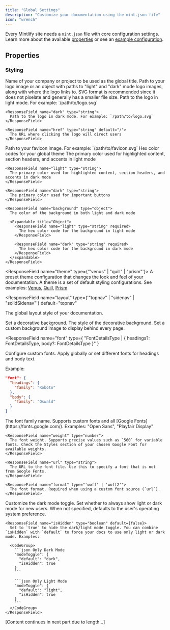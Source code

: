 ```yaml
---
title: "Global Settings"
description: "Customize your documentation using the mint.json file"
icon: "wrench"
---
```


Every Mintlify site needs a `mint.json` file with core configuration settings. Learn more about the available [properties](#properties) or see an [example configuration](#example-mint-json).

## Properties

### Styling

<ResponseField name="name" type="string" required>
  Name of your company or project to be used as the global title.
</ResponseField>

<ResponseField name="logo" type="string or Logo">
  Path to your logo image or an object with paths to "light" and "dark" mode logo images, along with where the logo links to. SVG format is recommended since it does not pixelate and generally has a smaller file size.

  <Expandable title="Logo">
    <ResponseField name="light" type="string">
      Path to the logo in light mode. For example: `/path/to/logo.svg`
    </ResponseField>

    <ResponseField name="dark" type="string">
      Path to the logo in dark mode. For example: `/path/to/logo.svg`
    </ResponseField>

    <ResponseField name="href" type="string" default="/">
      The URL where clicking the logo will direct users
    </ResponseField>

  </Expandable>
</ResponseField>

<ResponseField name="favicon" type="string">
  Path to your favicon image. For example: `/path/to/favicon.svg`
</ResponseField>

<ResponseField name="colors" type="Colors">
  Hex color codes for your global theme

  <Expandable title="Colors">
    <ResponseField name="primary" type="string" required>
      The primary color used for highlighted content, section headers, and accents in light mode
    </ResponseField>

    <ResponseField name="light" type="string">
      The primary color used for highlighted content, section headers, and accents in dark mode
    </ResponseField>

    <ResponseField name="dark" type="string">
      The primary color used for important buttons
    </ResponseField>

    <ResponseField name="background" type="object">
      The color of the background in both light and dark mode

      <Expandable title="Object">
        <ResponseField name="light" type="string" required>
          The hex color code for the background in light mode
        </ResponseField>

        <ResponseField name="dark" type="string" required>
          The hex color code for the background in dark mode
        </ResponseField>
      </Expandable>
    </ResponseField>

  </Expandable>
</ResponseField>

<ResponseField name="theme" type={'"venus" | "quill" | "prism"'}>
  A preset theme configuration that changes the look and feel of your documentation. A theme is a set of default styling configurations. See examples:
  [Venus](https://starter-venus.mintlify.app),
  [Quill](https://starter-quill.mintlify.app),
  [Prism](https://starter-prism.mintlify.app)
</ResponseField>

<ResponseField
  name="layout"
  type={'"topnav" | "sidenav" | "solidSidenav"'}
  default="topnav"
>
  The global layout style of your documentation.
</ResponseField>

<ResponseField name="background" type="Background">
  Set a decorative background.

  <Expandable title="Background">
    <ResponseField name="style" type={'"gradient" | "grid" | "windows"'}>
      The style of the decorative background.
    </ResponseField>
  </Expandable>
</ResponseField>

<ResponseField name="backgroundImage" type="string">
  Set a custom background image to display behind every page.
</ResponseField>

<ResponseField
  name="font"
  type={
"FontDetailsType | { headings?: FontDetailsType, body?: FontDetailsType }"
}
>
  Configure custom fonts. Apply globally or set different fonts for headings and body text.

Example:

```json
"font": {
  "headings": {
    "family": "Roboto"
  },
  "body": {
    "family": "Oswald"
  }
}
```

  <Expandable title="FontDetailsType">
    <ResponseField name="family" type="string" required>
      The font family name. Supports custom fonts and all [Google Fonts](https://fonts.google.com/). Examples: "Open Sans", "Playfair Display"
    </ResponseField>

    <ResponseField name="weight" type="number">
      The font weight. Supports precise values such as `560` for variable fonts. Check the Styles section of your chosen Google Font for available weights.
    </ResponseField>

    <ResponseField name="url" type="string">
      The URL to the font file. Use this to specify a font that is not from Google Fonts.
    </ResponseField>

    <ResponseField name="format" type="'woff' | 'woff2'">
      The font format. Required when using a custom font source (`url`).
    </ResponseField>

  </Expandable>
</ResponseField>

<ResponseField name="modeToggle" type="ModeToggle">
  Customize the dark mode toggle.

  <Expandable title="ModeToggle">
    <ResponseField name="default" type={'"light" or "dark"'}>
      Set whether to always show light or dark mode for new users. When not specified, defaults to the user's operating system preference.
    </ResponseField>

    <ResponseField name="isHidden" type="boolean" default={false}>
      Set to `true` to hide the dark/light mode toggle. You can combine `isHidden` with `default` to force your docs to use only light or dark mode. Examples:

      <CodeGroup>
        ```json Only Dark Mode
        "modeToggle": {
          "default": "dark",
          "isHidden": true
        }
        ```

        ```json Only Light Mode
        "modeToggle": {
          "default": "light",
          "isHidden": true
        }
        ```
      </CodeGroup>
    </ResponseField>

  </Expandable>
</ResponseField>

[Content continues in next part due to length...]